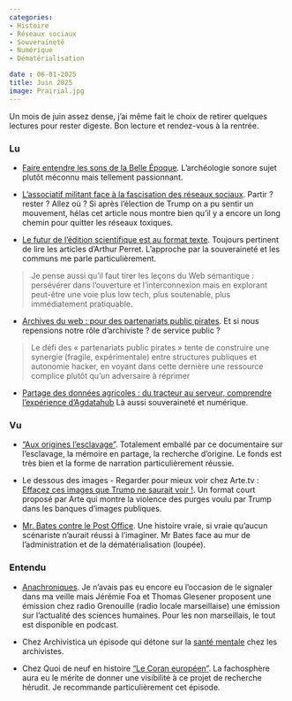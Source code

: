 ```yaml
---
categories:
- Histoire
- Réseaux sociaux
- Souveraineté
- Numérique
- Dématérialisation

date : 06-01-2025
title: Juin 2025
image: Prairial.jpg
---
```


Un mois de juin assez dense, j'ai même fait le choix de retirer quelques lectures pour rester digeste. Bon lecture et rendez-vous à la rentrée.

### Lu

* [Faire entendre les sons de la Belle Époque](https://lejournal.cnrs.fr/articles/faire-entendre-les-sons-de-la-belle-epoque). L'archéologie sonore sujet plutôt méconnu mais tellement passionnant.


* [L’associatif militant face à la fascisation des réseaux sociaux](https://www.agirparlaculture.be/lassociatif-militant-face-a-la-fascisation-des-reseaux-sociaux/). Partir ? rester ? Allez où ? Si après l'élection de Trump on a pu sentir un mouvement, hélas cet article nous montre bien qu'il y a encore un long chemin pour quitter les réseaux toxiques.

* [Le futur de l’édition scientifique est au format texte](https://www.arthurperret.fr/blog/2025-06-13-le-futur-de-l-edition-scientifique-est-au-format-texte.html). Toujours pertinent de lire les articles d'Arthur Perret. L'approche par la souveraineté et les communs me parle particulièrement.

> Je pense aussi qu’il faut tirer les leçons du Web sémantique : persévérer dans l’ouverture et l’interconnexion mais en explorant peut-être une voie plus low tech, plus soutenable, plus immédiatement pratiquable.

* [Archives du web : pour des partenariats public pirates](https://aoc.media/opinion/2025/06/17/archives-du-web-pour-des-partenariats-public-pirates/). Et si nous repensions notre rôle d'archiviste ? de service public ?

> Le défi des « partenariats public pirates » tente de construire une synergie (fragile, expérimentale) entre structures publiques et autonomie hacker, en voyant dans cette dernière une ressource complice plutôt qu’un adversaire à réprimer

* [Partage des données agricoles : du tracteur au serveur, comprendre l’expérience d’Agdatahub](https://theconversation.com/partage-des-donnees-agricoles-du-tracteur-au-serveur-comprendre-lexperience-dagdatahub-256597) Là aussi souveraineté et numérique.


### Vu

* ["Aux origines l’esclavage"](https://la1ere.franceinfo.fr/j-aurais-vraiment-aime-savoir-ou-est-mon-debut-kalash-et-quelques-autres-explorent-leurs-racines-dans-aux-origines-l-esclavage-1580975.html). Totalement emballé par ce documentaire sur l'esclavage, la mémoire en partage, la recherche d'origine. Le fonds est très bien et la forme de narration particulièrement réussie.

* Le dessous des images - Regarder pour mieux voir chez Arte.tv : [Effacez ces images que Trump ne saurait voir !](https://www.arte.tv/fr/videos/121271-048-A/le-dessous-des-images/). Un format court proposé par Arte qui montre la violence des purges voulu par Trump dans les banques d'images publiques.

* [Mr. Bates contre le Post Office](https://www.arte.tv/fr/videos/120400-001-A/mr-bates-contre-le-post-office-1-4/). Une histoire vraie, si vraie qu'aucun scénariste n'aurait réussi à l'imaginer. Mr Bates face au mur de l'administration et de la dématérialisation (loupée).

### Entendu

* [Anachroniques](https://www.radiogrenouille.com/tous-les-programmes/anachroniques/). Je n'avais pas eu encore eu l'occasion de le signaler dans ma veille mais Jérémie Foa et Thomas Glesener proposent une émission chez radio Grenouille (radio locale marseillaise) une émission sur l'actualité des sciences humaines. Pour les non marseillais, le tout est disponible en podcast. 

* Chez Archivistica un épisode qui détone sur la [santé mentale](https://shows.acast.com/archivistica/episodes/680a37c86f5bfb044f5b2d87) chez les archivistes.

* Chez Quoi de neuf en histoire ["Le Coran européen"](https://podcast.ausha.co/quoi-de-neuf-en-histoire/episode-125-le-coran-europeen-par-john-tolan). La fachosphère aura eu le mérite de donner une visibilité à ce projet de recherche hérudit. Je recommande particulièrement cet épisode. 